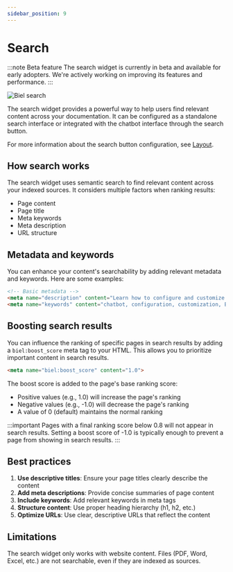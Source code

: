 ```yaml
---
sidebar_position: 9
---
```


# Search

:::note Beta feature
The search widget is currently in beta and available for early adopters. We're actively working on improving its features and performance.
:::

![Biel search](./images/biel-search-widget.png)


The search widget provides a powerful way to help users find relevant content across your documentation. 
It can be configured as a standalone search interface or integrated with the chatbot interface through the search button.

For more information about the search button configuration, see [Layout](../customization/layout.mdx#biel-search-button).

## How search works

The search widget uses semantic search to find relevant content across your indexed sources. It considers multiple factors when ranking results:

- Page content
- Page title
- Meta keywords
- Meta description
- URL structure


## Metadata and keywords

You can enhance your content's searchability by adding relevant metadata and keywords. Here are some examples:

```html
<!-- Basic metadata -->
<meta name="description" content="Learn how to configure and customize your Biel.ai chatbot">
<meta name="keywords" content="chatbot, configuration, customization, Biel.ai, setup">
```

## Boosting search results

You can influence the ranking of specific pages in search results by adding a `biel:boost_score` meta tag to your HTML. 
This allows you to prioritize important content in search results.

```html
<meta name="biel:boost_score" content="1.0">
```

The boost score is added to the page's base ranking score:
- Positive values (e.g., 1.0) will increase the page's ranking
- Negative values (e.g., -1.0) will decrease the page's ranking
- A value of 0 (default) maintains the normal ranking

:::important
Pages with a final ranking score below 0.8 will not appear in search results. 
Setting a boost score of -1.0 is typically enough to prevent a page from showing in search results.
:::

## Best practices

1. **Use descriptive titles**: Ensure your page titles clearly describe the content
2. **Add meta descriptions**: Provide concise summaries of page content
3. **Include keywords**: Add relevant keywords in meta tags
4. **Structure content**: Use proper heading hierarchy (h1, h2, etc.)
5. **Optimize URLs**: Use clear, descriptive URLs that reflect the content

## Limitations

The search widget only works with website content. Files (PDF, Word, Excel, etc.) are not searchable, even if they are indexed as sources.
